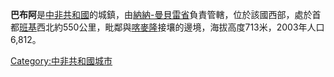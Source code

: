 {{Infobox settlement
|official_name          = 巴布阿
|image_skyline          =  
|imagesize              = 
|image_caption          = 
|pushpin_map            = Central African Republic
|mapsize                = 150px
|map_caption            = 
|coordinates_display    = inline,title
|coordinates_region     = CF
|subdivision_type       = 國家
|subdivision_name       = {{flag|Central African Republic}}
|subdivision_type1      = 省
|subdivision_name1      = [[納納-曼貝雷省|納納-曼貝雷省]]
|leader_title           =
|leader_name            = 
|population_as_of       =
|population_total       = 
|area_total_km2         = 
|area_total_sq_mi       = 
|latd=5 |latm=47 |latNS=N
|longd=14 |longm=49 |longEW=E
|elevation_m            = 713
|elevation_ft           = 2339
}}

'''巴布阿'''是[[中非共和國|中非共和國]]的城鎮，由[[納納-曼貝雷省|納納-曼貝雷省]]負責管轄，位於該國西部，處於首都[[班基|班基]]西北約550公里，毗鄰與[[喀麥隆|喀麥隆]]接壤的邊境，海拔高度713米，2003年人口6,812。

{{CentralAfricanRepublic-stub}}

[[Category:中非共和國城市|Category:中非共和國城市]]